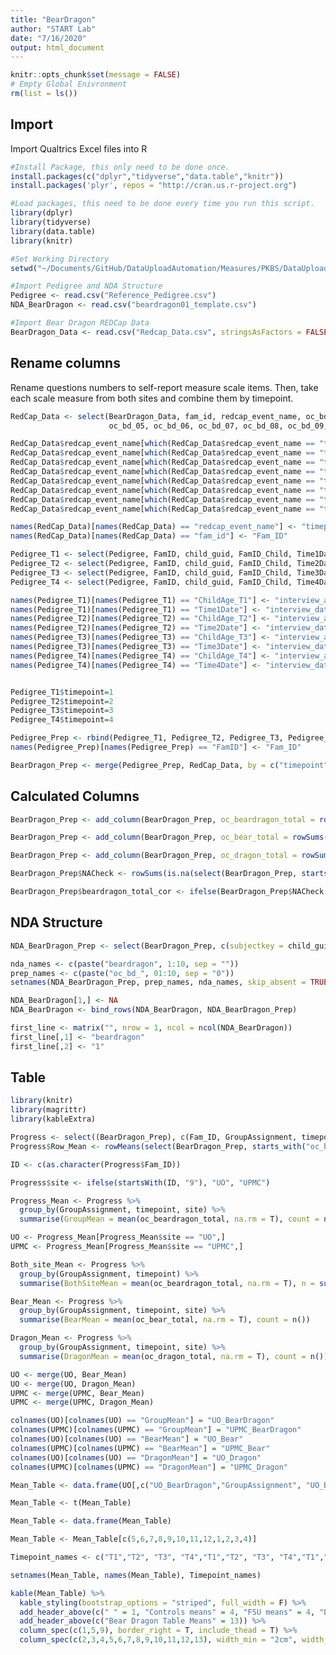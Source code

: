 ```yaml
---
title: "BearDragon"
author: "START Lab"
date: "7/16/2020"
output: html_document
---
```


```r
knitr::opts_chunk$set(message = FALSE)
# Empty Global Enivronment
rm(list = ls())
```

## Import
Import Qualtrics Excel files into R
```r
#Install Package, this only need to be done once.
install.packages(c("dplyr","tidyverse","data.table","knitr"))
install.packages('plyr', repos = "http://cran.us.r-project.org")

#Load packages, this need to be done every time you run this script. 
library(dplyr)
library(tidyverse)
library(data.table)
library(knitr)

#Set Working Directory
setwd("~/Documents/GitHub/DataUploadAutomation/Measures/PKBS/DataUploadAutomation/Measures/BearDragon/")

#Import Pedigree and NDA Structure
Pedigree <- read.csv("Reference_Pedigree.csv")
NDA_BearDragon <- read.csv("beardragon01_template.csv")

#Import Bear Dragon REDCap Data
BearDragon_Data <- read.csv("Redcap_Data.csv", stringsAsFactors = FALSE)
```

## Rename columns
Rename questions numbers to self-report measure scale items. Then, take each scale measure from both sites and combine them by timepoint.
```r
RedCap_Data <- select(BearDragon_Data, fam_id, redcap_event_name, oc_bd_01, oc_bd_02, oc_bd_03, oc_bd_04,
                      oc_bd_05, oc_bd_06, oc_bd_07, oc_bd_08, oc_bd_09, oc_bd_10)

RedCap_Data$redcap_event_name[which(RedCap_Data$redcap_event_name == "time_1_arm_1")] = 1
RedCap_Data$redcap_event_name[which(RedCap_Data$redcap_event_name == "time_1_arm_2")] = 1
RedCap_Data$redcap_event_name[which(RedCap_Data$redcap_event_name == "time_2_arm_1")] = 2
RedCap_Data$redcap_event_name[which(RedCap_Data$redcap_event_name == "time_2_arm_2")] = 2
RedCap_Data$redcap_event_name[which(RedCap_Data$redcap_event_name == "time_3_arm_1")] = 3
RedCap_Data$redcap_event_name[which(RedCap_Data$redcap_event_name == "time_3_arm_2")] = 3
RedCap_Data$redcap_event_name[which(RedCap_Data$redcap_event_name == "time_4_arm_1")] = 4
RedCap_Data$redcap_event_name[which(RedCap_Data$redcap_event_name == "time_4_arm_2")] = 4

names(RedCap_Data)[names(RedCap_Data) == "redcap_event_name"] <- "timepoint"
names(RedCap_Data)[names(RedCap_Data) == "fam_id"] <- "Fam_ID"

Pedigree_T1 <- select(Pedigree, FamID, child_guid, FamID_Child, Time1Date, ChildAge_T1, ChildGender, GroupAssignment)
Pedigree_T2 <- select(Pedigree, FamID, child_guid, FamID_Child, Time2Date, ChildAge_T2, ChildGender, GroupAssignment)
Pedigree_T3 <- select(Pedigree, FamID, child_guid, FamID_Child, Time3Date, ChildAge_T3, ChildGender, GroupAssignment)
Pedigree_T4 <- select(Pedigree, FamID, child_guid, FamID_Child, Time4Date, ChildAge_T4, ChildGender, GroupAssignment)

names(Pedigree_T1)[names(Pedigree_T1) == "ChildAge_T1"] <- "interview_age"
names(Pedigree_T1)[names(Pedigree_T1) == "Time1Date"] <- "interview_date"
names(Pedigree_T2)[names(Pedigree_T2) == "ChildAge_T2"] <- "interview_age"
names(Pedigree_T2)[names(Pedigree_T2) == "Time2Date"] <- "interview_date"
names(Pedigree_T3)[names(Pedigree_T3) == "ChildAge_T3"] <- "interview_age"
names(Pedigree_T3)[names(Pedigree_T3) == "Time3Date"] <- "interview_date"
names(Pedigree_T4)[names(Pedigree_T4) == "ChildAge_T4"] <- "interview_age"
names(Pedigree_T4)[names(Pedigree_T4) == "Time4Date"] <- "interview_date"


Pedigree_T1$timepoint=1
Pedigree_T2$timepoint=2
Pedigree_T3$timepoint=3
Pedigree_T4$timepoint=4

Pedigree_Prep <- rbind(Pedigree_T1, Pedigree_T2, Pedigree_T3, Pedigree_T4)
names(Pedigree_Prep)[names(Pedigree_Prep) == "FamID"] <- "Fam_ID"

BearDragon_Prep <- merge(Pedigree_Prep, RedCap_Data, by = c("timepoint", "Fam_ID"), all = TRUE)

```

## Calculated Columns
```r
BearDragon_Prep <- add_column(BearDragon_Prep, oc_beardragon_total = rowSums(BearDragon_Prep[, c("oc_bd_01", "oc_bd_02", "oc_bd_03", "oc_bd_04", "oc_bd_05", "oc_bd_06", "oc_bd_07", "oc_bd_08", "oc_bd_09", "oc_bd_10")]))

BearDragon_Prep <- add_column(BearDragon_Prep, oc_bear_total = rowSums(BearDragon_Prep[, c("oc_bd_01", "oc_bd_03", "oc_bd_05", "oc_bd_07", "oc_bd_09")]))

BearDragon_Prep <- add_column(BearDragon_Prep, oc_dragon_total = rowSums(BearDragon_Prep[, c("oc_bd_02", "oc_bd_04", "oc_bd_06", "oc_bd_08", "oc_bd_10")]))

BearDragon_Prep$NACheck <- rowSums(is.na(select(BearDragon_Prep, starts_with("oc_bd_"))))/ncol(dplyr::select(BearDragon_Prep, starts_with("oc_bd_")))

BearDragon_Prep$beardragon_total_cor <- ifelse(BearDragon_Prep$NACheck < 0.67, rowMeans(BearDragon_Prep[,oc_beardragon_total], na.rm = TRUE), "NA")

```

## NDA Structure
```r
NDA_BearDragon_Prep <- select(BearDragon_Prep, c(subjectkey = child_guid, src_subject_id = FamID_Child, interview_date, interview_age, sex = ChildGender, visit = timepoint, starts_with("oc_bd")))

nda_names <- c(paste("beardragon", 1:10, sep = ""))
prep_names <- c(paste("oc_bd_", 01:10, sep = "0"))
setnames(NDA_BearDragon_Prep, prep_names, nda_names, skip_absent = TRUE)

NDA_BearDragon[1,] <- NA
NDA_BearDragon <- bind_rows(NDA_BearDragon, NDA_BearDragon_Prep)

first_line <- matrix("", nrow = 1, ncol = ncol(NDA_BearDragon))
first_line[,1] <- "beardragon"
first_line[,2] <- "1"
```

## Table
```r
library(knitr)
library(magrittr)
library(kableExtra)

Progress <- select((BearDragon_Prep), c(Fam_ID, GroupAssignment, timepoint, starts_with("oc")))
Progress$Row_Mean <- rowMeans(select(BearDragon_Prep, starts_with("oc_bd_")), na.rm = T)

ID <- c(as.character(Progress$Fam_ID))

Progress$site <- ifelse(startsWith(ID, "9"), "UO", "UPMC")

Progress_Mean <- Progress %>%
  group_by(GroupAssignment, timepoint, site) %>%
  summarise(GroupMean = mean(oc_beardragon_total, na.rm = T), count = n())

UO <- Progress_Mean[Progress_Mean$site == "UO",]
UPMC <- Progress_Mean[Progress_Mean$site == "UPMC",]

Both_site_Mean <- Progress %>%
  group_by(GroupAssignment, timepoint) %>%
  summarise(BothSiteMean = mean(oc_beardragon_total, na.rm = T), n = sum(count = n()))

Bear_Mean <- Progress %>%
  group_by(GroupAssignment, timepoint, site) %>%
  summarise(BearMean = mean(oc_bear_total, na.rm = T), count = n())

Dragon_Mean <- Progress %>%
  group_by(GroupAssignment, timepoint, site) %>%
  summarise(DragonMean = mean(oc_dragon_total, na.rm = T), count = n())

UO <- merge(UO, Bear_Mean)
UO <- merge(UO, Dragon_Mean)
UPMC <- merge(UPMC, Bear_Mean)
UPMC <- merge(UPMC, Dragon_Mean)

colnames(UO)[colnames(UO) == "GroupMean"] = "UO_BearDragon"
colnames(UPMC)[colnames(UPMC) == "GroupMean"] = "UPMC_BearDragon"
colnames(UO)[colnames(UO) == "BearMean"] = "UO_Bear"
colnames(UPMC)[colnames(UPMC) == "BearMean"] = "UPMC_Bear"
colnames(UO)[colnames(UO) == "DragonMean"] = "UO_Dragon"
colnames(UPMC)[colnames(UPMC) == "DragonMean"] = "UPMC_Dragon"

Mean_Table <- data.frame(UO[,c("UO_BearDragon","GroupAssignment", "UO_Bear", "UO_Dragon")],UPMC[,c("UPMC_BearDragon", "UPMC_Bear", "UPMC_Dragon")],Both_site_Mean[,c("BothSiteMean","n")])

Mean_Table <- t(Mean_Table)

Mean_Table <- data.frame(Mean_Table)

Mean_Table <- Mean_Table[c(5,6,7,8,9,10,11,12,1,2,3,4)]

Timepoint_names <- c("T1","T2", "T3", "T4","T1","T2", "T3", "T4","T1","T2", "T3", "T4")

setnames(Mean_Table, names(Mean_Table), Timepoint_names)

kable(Mean_Table) %>%
  kable_styling(bootstrap_options = "striped", full_width = F) %>%
  add_header_above(c(" " = 1, "Controls means" = 4, "FSU means" = 4, "DBT means" = 4)) %>%
  add_header_above(c("Bear Dragon Table Means" = 13)) %>%
  column_spec(c(1,5,9), border_right = T, include_thead = T) %>%
  column_spec(c(2,3,4,5,6,7,8,9,10,11,12,13), width_min = "2cm", width_max = "2cm")

```









